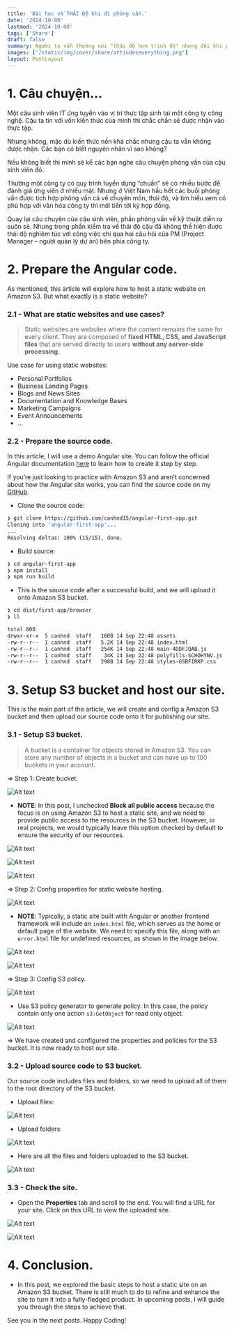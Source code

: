 ```yaml
---
title: 'Bài học về THÁI ĐỘ khi đi phỏng vấn.'
date: '2024-10-08'
lastmod: '2024-10-08'
tags: ['Share']
draft: false
summary: Người ta vẫn thường nói "thái độ hơn trình độ" nhưng đôi khi phải đặt trong hoàn cảnh cụ thể, trải qua chúng ta mới thấm tại sao người ta lại nói vậy. Hôm nay, mình sẽ chia sẻ với các bạn câu chuyện của chính mình về bài học quan trọng này.
images: ['/static/img/cover/share/attiudeseverything.png']
layout: PostLayout
---
```


<TOCInline toc={props.toc} asDisclosure toHeading={3} />

# 1. Câu chuyện...

Một cậu sinh viên IT ứng tuyển vào vị trí thực tập sinh tại một công ty công nghệ. Cậu ta tin với vốn kiến thức của mình thì chắc chắn sẽ được nhận vào thực tập.

Nhưng không, mặc dù kiến thức nền khá chắc nhưng cậu ta vẫn không được nhận. Các bạn có biết nguyên nhân vì sao không?

Nếu không biết thì mình sẽ kể các bạn nghe câu chuyện phỏng vấn của cậu sinh viên đó.

Thường một công ty có quy trình tuyển dụng “chuẩn” sẽ có nhiều bước để đánh giá ứng viên ở nhiều mặt. Nhưng ở Việt Nam hầu hết các buổi phỏng vấn được tích hợp phỏng vấn cả về chuyên môn, thái độ, và tìm hiểu xem có phù hợp với văn hóa công ty thì mới tiến tới ký hợp đồng.

Quay lại câu chuyện của cậu sinh viên, phần phỏng vấn về kỹ thuật diễn ra suôn sẻ. Nhưng trong phần kiểm tra về thái độ cậu đã không thể hiện được thái độ nghiêm túc với công việc chỉ qua hai câu hỏi của PM (Project Manager – người quản lý dự án) bên phía công ty.

# 2. Prepare the Angular code.

As mentioned, this article will explore how to host a static website on Amazon S3. But what exactly is a static website?

### 2.1 - What are static websites and use cases?

> Static websites are websites where the content remains the same for every client. They are composed of **fixed HTML, CSS, and JavaScript files** that are served directly to users **without any server-side processing**.

Use case for using static websites:

- Personal Portfolios
- Business Landing Pages
- Blogs and News Sites
- Documentation and Knowledge Bases
- Marketing Campaigns
- Event Announcements
- ...

### 2.2 - Prepare the source code.

In this article, I will use a demo Angular site. You can follow the official Angular documentation [here](https://angular.dev/tutorials/first-app) to learn how to create it step by step.

If you’re just looking to practice with Amazon S3 and aren’t concerned about how the Angular site works, you can find the source code on my [GitHub](https://github.com/canhnd15/angular-first-app).

- Clone the source code:

```sh
❯ git clone https://github.com/canhnd15/angular-first-app.git
Cloning into 'angular-first-app'...
...
Resolving deltas: 100% (15/15), done.
```

- Build source:

```sh
❯ cd angular-first-app
❯ npm install
❯ npm run build
```

- This is the source code after a successful build, and we will upload it onto Amazon S3 bucket.

```sh
❯ cd dist/first-app/browser
❯ ll

total 608
drwxr-xr-x  5 canhnd  staff   160B 14 Sep 22:48 assets
-rw-r--r--  1 canhnd  staff   5.2K 14 Sep 22:48 index.html
-rw-r--r--  1 canhnd  staff   254K 14 Sep 22:48 main-4DDFJQAB.js
-rw-r--r--  1 canhnd  staff    34K 14 Sep 22:48 polyfills-SCHOHYNV.js
-rw-r--r--  1 canhnd  staff   298B 14 Sep 22:48 styles-GSBFIRKP.css
```

# 3. Setup S3 bucket and host our site.

This is the main part of the article, we will create and config a Amazon S3 bucket and then upload our source code onto it for publishing our site.

### 3.1 - Setup S3 bucket.

> A bucket is a container for objects stored in Amazon S3. You can store any number of objects in a bucket and can have up to 100 buckets in your account.

=> Step 1: Create bucket.

![Alt text](/static/img/posts/awss3/image2.png 'image')

- **NOTE**: In this post, I unchecked **Block all public access** because the focus is on using Amazon S3 to host a static site, and we need to provide public access to the resources in the S3 bucket. However, in real projects, we would typically leave this option checked by default to ensure the security of our resources.

![Alt text](/static/img/posts/awss3/image3.png 'image')

![Alt text](/static/img/posts/awss3/image4.png 'image')

![Alt text](/static/img/posts/awss3/image5.png 'image')

=> Step 2: Config properties for static website hosting.

![Alt text](/static/img/posts/awss3/image6.png 'image')

- **NOTE**: Typically, a static site built with Angular or another frontend framework will include an `index.html` file, which serves as the home or default page of the website. We need to specify this file, along with an `error.html` file for undefined resources, as shown in the image below.

![Alt text](/static/img/posts/awss3/image7.png 'image')

![Alt text](/static/img/posts/awss3/image8.png 'image')

=> Step 3: Config S3 policy.

![Alt text](/static/img/posts/awss3/image9.png 'image')

- Use S3 policy generator to generate policy. In this case, the policy contain only one action `s3:GetObject` for read only object.

![Alt text](/static/img/posts/awss3/image10.png 'image')

=> We have created and configured the properties and policies for the S3 bucket. It is now ready to host our site.

### 3.2 - Upload source code to S3 bucket.

Our source code includes files and folders, so we need to upload all of them to the root directory of the S3 bucket.

- Upload files:

![Alt text](/static/img/posts/awss3/image11.png 'image')

- Upload folders:

![Alt text](/static/img/posts/awss3/image12.png 'image')

- Here are all the files and folders uploaded to the S3 bucket.

![Alt text](/static/img/posts/awss3/image13.png 'image')

### 3.3 - Check the site.

- Open the **Properties** tab and scroll to the end. You will find a URL for your site. Click on this URL to view the uploaded site.

![Alt text](/static/img/posts/awss3/image14.png 'image')

![Alt text](/static/img/posts/awss3/image15.png 'image')

# 4. Conclusion.

- In this post, we explored the basic steps to host a static site on an Amazon S3 bucket. There is still much to do to refine and enhance the site to turn it into a fully-fledged product. In upcoming posts, I will guide you through the steps to achieve that.

See you in the next posts. Happy Coding!
